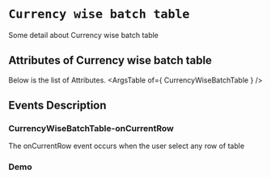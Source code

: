 <!-- Custom-MDX-Documentation.mdx -->

# `Currency wise batch table`

 
Some detail about Currency wise batch table


## Attributes of Currency wise batch table
Below is the list of Attributes.
<ArgsTable of={ CurrencyWiseBatchTable } /> 

## Events Description

### CurrencyWiseBatchTable-onCurrentRow

The onCurrentRow event occurs when the user select any row of table

### Demo

<Canvas>
<Story id="currencywisebatchtable--primary" />
</Canvas>

 